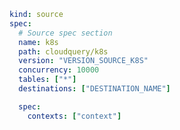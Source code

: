 ```yaml copy
kind: source
spec:
  # Source spec section
  name: k8s
  path: cloudquery/k8s
  version: "VERSION_SOURCE_K8S"
  concurrency: 10000
  tables: ["*"]
  destinations: ["DESTINATION_NAME"]

  spec:
    contexts: ["context"]
```